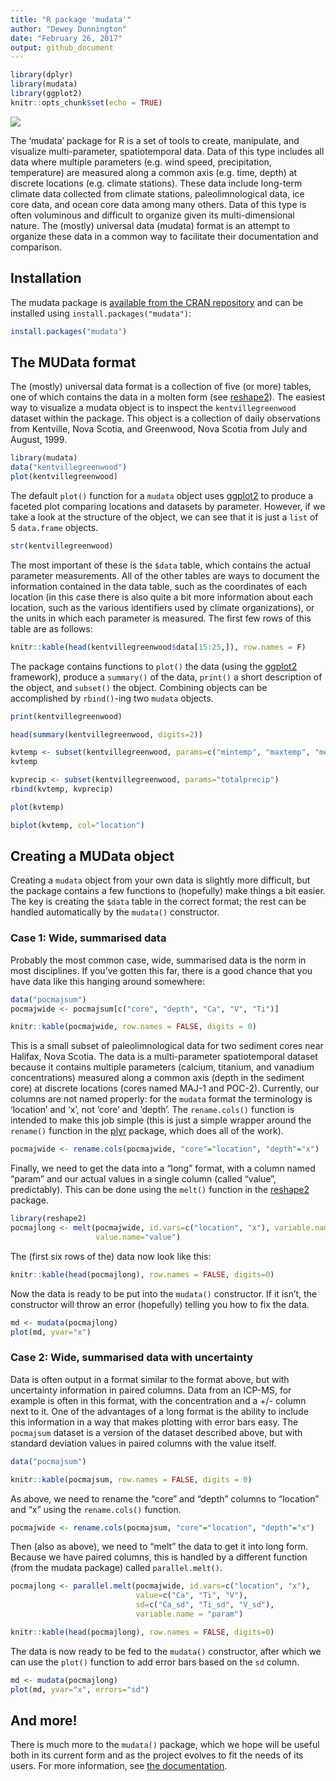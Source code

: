 ```yaml
---
title: "R package 'mudata'"
author: "Dewey Dunnington"
date: "February 26, 2017"
output: github_document
---
```


```r
library(dplyr)
library(mudata)
library(ggplot2)
knitr::opts_chunk$set(echo = TRUE)
```

[![](http://cranlogs.r-pkg.org/badges/mudata)](https://cran.r-project.org/package=mudata)

The 'mudata' package for R is a set of tools to create, manipulate, and visualize multi-parameter, spatiotemporal data. Data of this type includes all data where multiple parameters (e.g. wind speed, precipitation, temperature) are measured along a common axis (e.g. time, depth) at discrete locations (e.g. climate stations). These data include long-term climate data collected from climate stations, paleolimnological data, ice core data, and ocean core data among many others. Data of this type is often voluminous and difficult to organize given its multi-dimensional nature. The (mostly) universal data (mudata) format is an attempt to organize these data in a common way to facilitate their documentation and comparison.

## Installation

The mudata package is [available from the CRAN repository](https://cran.r-project.org/package=mudata) and can be installed using `install.packages("mudata")`:

```r
install.packages("mudata")
```

## The MUData format

The (mostly) universal data format is a collection of five (or more) tables, one of which contains the data in a molten form (see [reshape2](https://cran.r-project.org/package=reshape2)). The easiest way to visualize a mudata object is to inspect the `kentvillegreenwood` dataset within the package. This object is a collection of daily observations from Kentville, Nova Scotia, and Greenwood, Nova Scotia from July and August, 1999.

```r
library(mudata)
data("kentvillegreenwood")
plot(kentvillegreenwood)
```

The default `plot()` function for a `mudata` object uses [ggplot2](https://cran.r-project.org/package=ggplot2) to produce a faceted plot comparing locations and datasets by parameter. However, if we take a look at the structure of the object, we can see that it is just a `list` of 5 `data.frame` objects.

```r
str(kentvillegreenwood)
```

The most important of these is the `$data` table, which contains the actual parameter measurements. All of the other tables are ways to document the information contained in the data table, such as the coordinates of each location (in this case there is also quite a bit more information about each location, such as the various identifiers used by climate organizations), or the units in which each parameter is measured. The first few rows of this table are as follows:

```r
knitr::kable(head(kentvillegreenwood$data[15:25,]), row.names = F)
```

The package contains functions to `plot()` the data (using the [ggplot2](https://cran.r-project.org/package=ggplot2) framework), produce a `summary()` of the data, `print()` a short description of the object, and `subset()` the object. Combining objects can be accomplished by `rbind()`-ing two `mudata` objects.

```r
print(kentvillegreenwood)
```

```r
head(summary(kentvillegreenwood, digits=2))
```

```r
kvtemp <- subset(kentvillegreenwood, params=c("mintemp", "maxtemp", "meantemp"))
kvtemp
```

```r
kvprecip <- subset(kentvillegreenwood, params="totalprecip")
rbind(kvtemp, kvprecip)
```

```r
plot(kvtemp)
```

```r
biplot(kvtemp, col="location")
```

## Creating a MUData object

Creating a `mudata` object from your own data is slightly more difficult, but the package contains a few functions to (hopefully) make things a bit easier. The key is creating the `$data` table in the correct format; the rest can be handled automatically by the `mudata()` constructor.

### Case 1: Wide, summarised data

Probably the most common case, wide, summarised data is the norm in most disciplines. If you've gotten this far, there is a good chance that you have data like this hanging around somewhere:

```r
data("pocmajsum")
pocmajwide <- pocmajsum[c("core", "depth", "Ca", "V", "Ti")]
```

```r
knitr::kable(pocmajwide, row.names = FALSE, digits = 0)
```

This is a small subset of paleolimnological data for two sediment cores near Halifax, Nova Scotia. The data is a multi-parameter spatiotemporal dataset because it contains multiple parameters (calcium, titanium, and vanadium concentrations) measured along a common axis (depth in the sediment core) at discrete locations (cores named MAJ-1 and POC-2). Currently, our columns are not named properly: for the `mudata` format the terminology is 'location' and 'x', not 'core' and 'depth'. The `rename.cols()` function is intended to make this job simple (this is just a simple wrapper around the `rename()` function in the [plyr](https://cran.r-project.org/package=plyr) package, which does all of the work).

```r
pocmajwide <- rename.cols(pocmajwide, "core"="location", "depth"="x")
```

Finally, we need to get the data into a "long" format, with a column named "param" and our actual values in a single column (called "value", predictably). This can be done using the `melt()` function in the [reshape2](https://cran.r-project.org/package=reshape2) package.

```r
library(reshape2)
pocmajlong <- melt(pocmajwide, id.vars=c("location", "x"), variable.name = "param",
                   value.name="value")
```

The (first six rows of the) data now look like this:

```r
knitr::kable(head(pocmajlong), row.names = FALSE, digits=0)
```

Now the data is ready to be put into the `mudata()` constructor. If it isn't, the constructor will throw an error (hopefully) telling you how to fix the data.

```r
md <- mudata(pocmajlong)
plot(md, yvar="x")
```

### Case 2: Wide, summarised data with uncertainty

Data is often output in a format similar to the format above, but with uncertainty information in paired columns. Data from an ICP-MS, for example is often in this format, with the concentration and a +/- column next to it. One of the advantages of a long format is the ability to include this information in a way that makes plotting with error bars easy. The `pocmajsum` dataset is a version of the dataset described above, but with standard deviation values in paired columns with the value itself.

```r
data("pocmajsum")
```

```r
knitr::kable(pocmajsum, row.names = FALSE, digits = 0)
```

As above, we need to rename the "core" and "depth" columns to "location" and "x" using the `rename.cols()` function.

```r
pocmajwide <- rename.cols(pocmajsum, "core"="location", "depth"="x")
```

Then (also as above), we need to "melt" the data to get it into long form. Because we have paired columns, this is handled by a different function (from the mudata package) called `parallel.melt()`.

```r
pocmajlong <- parallel.melt(pocmajwide, id.vars=c("location", "x"), 
                            value=c("Ca", "Ti", "V"), 
                            sd=c("Ca_sd", "Ti_sd", "V_sd"),
                            variable.name = "param")
```

```r
knitr::kable(head(pocmajlong), row.names = FALSE, digits=0)
```

The data is now ready to be fed to the `mudata()` constructor, after which we can use the `plot()` function to add error bars based on the `sd` column.

```r
md <- mudata(pocmajlong)
plot(md, yvar="x", errors="sd")
```

## And more!

There is much more to the `mudata()` package, which we hope will be useful both in its current form and as the project evolves to fit the needs of its users. For more information, see [the documentation](https://cran.r-project.org/package=mudata).